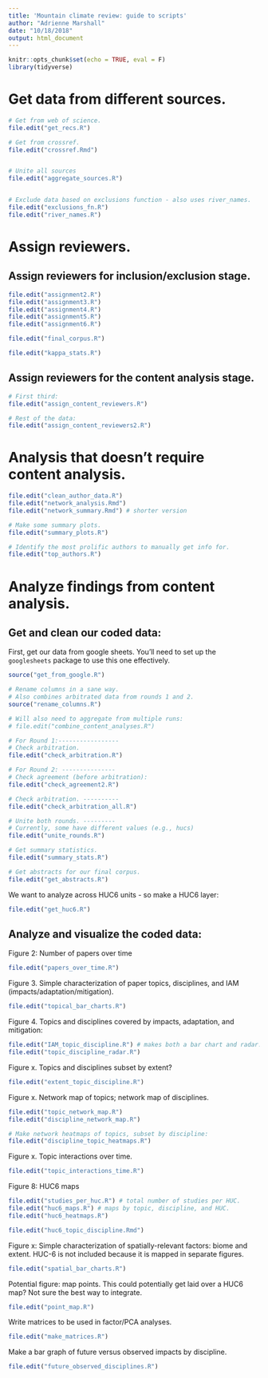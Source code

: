 ```yaml
---
title: 'Mountain climate review: guide to scripts'
author: "Adrienne Marshall"
date: "10/18/2018"
output: html_document
---
```


```r
knitr::opts_chunk$set(echo = TRUE, eval = F)
library(tidyverse)
```

# Get data from different sources. 

```r

# Get from web of science.
file.edit("get_recs.R")

# Get from crossref.
file.edit("crossref.Rmd")


# Unite all sources 
file.edit("aggregate_sources.R")


# Exclude data based on exclusions function - also uses river_names. 
file.edit("exclusions_fn.R")
file.edit("river_names.R")
```


# Assign reviewers.

## Assign reviewers for inclusion/exclusion stage.

```r
file.edit("assignment2.R")
file.edit("assignment3.R")
file.edit("assignment4.R")
file.edit("assignment5.R")
file.edit("assignment6.R")
```

```r
file.edit("final_corpus.R")
```

```r
file.edit("kappa_stats.R")
```


## Assign reviewers for the content analysis stage. 

```r
# First third: 
file.edit("assign_content_reviewers.R")

# Rest of the data: 
file.edit("assign_content_reviewers2.R")
```

# Analysis that doesn't require content analysis. 

```r
file.edit("clean_author_data.R")
file.edit("network_analysis.Rmd")
file.edit("network_summary.Rmd") # shorter version

# Make some summary plots. 
file.edit("summary_plots.R")

# Identify the most prolific authors to manually get info for. 
file.edit("top_authors.R")
```


# Analyze findings from content analysis.

## Get and clean our coded data: 

First, get our data from google sheets. You'll need to set up the `googlesheets` package to use this one effectively.

```r
source("get_from_google.R")

# Rename columns in a sane way.
# Also combines arbitrated data from rounds 1 and 2. 
source("rename_columns.R")

# Will also need to aggregate from multiple runs:
# file.edit("combine_content_analyses.R")

# For Round 1:-----------------
# Check arbitration. 
file.edit("check_arbitration.R")

# For Round 2: ---------------
# Check agreement (before arbitration): 
file.edit("check_agreement2.R")

# Check arbitration. ----------
file.edit("check_arbitration_all.R")

# Unite both rounds. ---------
# Currently, some have different values (e.g., hucs)
file.edit("unite_rounds.R")

# Get summary statistics.
file.edit("summary_stats.R")

# Get abstracts for our final corpus. 
file.edit("get_abstracts.R")

```

We want to analyze across HUC6 units - so make a HUC6 layer: 

```r
file.edit("get_huc6.R")
```

## Analyze and visualize the coded data: 

Figure 2: Number of papers over time
```r
file.edit("papers_over_time.R")
```

Figure 3. Simple characterization of paper topics, disciplines, and IAM (impacts/adaptation/mitigation).
```r
file.edit("topical_bar_charts.R")
```


Figure 4. Topics and disciplines covered by impacts, adaptation, and mitigation: 
```r
file.edit("IAM_topic_discipline.R") # makes both a bar chart and radar. Set discipline vs topic at top. 
file.edit("topic_discipline_radar.R")
```

Figure x. Topics and disciplines subset by extent? 
```r
file.edit("extent_topic_discipline.R")
```


Figure x. Network map of topics; network map of disciplines. 
```r
file.edit("topic_network_map.R")
file.edit("discipline_network_map.R")

# Make network heatmaps of topics, subset by discipline:
file.edit("discipline_topic_heatmaps.R")
```

Figure x. Topic interactions over time. 
```r
file.edit("topic_interactions_time.R")
```


Figure 8: HUC6 maps
```r
file.edit("studies_per_huc.R") # total number of studies per HUC. 
file.edit("huc6_maps.R") # maps by topic, discipline, and HUC.
file.edit("huc6_heatmaps.R")

file.edit("huc6_topic_discipline.Rmd")
```


Figure x: Simple characterization of spatially-relevant factors: biome and extent.
HUC-6 is not included because it is mapped in separate figures. 
```r
file.edit("spatial_bar_charts.R")
```

Potential figure: map points. 
This could potentially get laid over a HUC6 map? Not sure the best way to integrate. 
```r
file.edit("point_map.R")
```

Write matrices to be used in factor/PCA analyses. 
```r
file.edit("make_matrices.R")
```

Make a bar graph of future versus observed impacts by discipline. 
```r
file.edit("future_observed_disciplines.R")
```



